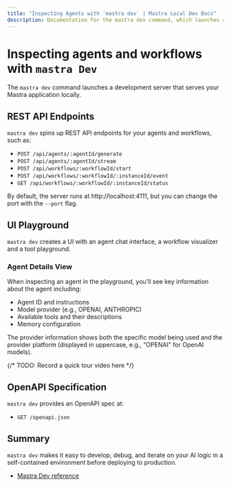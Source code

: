 ```yaml
---
title: "Inspecting Agents with `mastra dev` | Mastra Local Dev Docs"
description: Documentation for the mastra dev command, which launches a local development server for Mastra applications.
---
```


# Inspecting agents and workflows with `mastra Dev`

The `mastra dev` command launches a development server that serves your Mastra application locally. 

## REST API Endpoints

`mastra dev` spins up REST API endpoints for your agents and workflows, such as:

- `POST /api/agents/:agentId/generate`
- `POST /api/agents/:agentId/stream`
- `POST /api/workflows/:workflowId/start`
- `POST /api/workflows/:workflowId/:instanceId/event`
- `GET /api/workflows/:workflowId/:instanceId/status`

By default, the server runs at http://localhost:4111, but you can change the port with the `--port` flag.

## UI Playground

`mastra dev` creates a UI with an agent chat interface, a workflow visualizer and a tool playground.

### Agent Details View

When inspecting an agent in the playground, you'll see key information about the agent including:

- Agent ID and instructions
- Model provider (e.g., OPENAI, ANTHROPIC)
- Available tools and their descriptions
- Memory configuration

The provider information shows both the specific model being used and the provider platform (displayed in uppercase, e.g., "OPENAI" for OpenAI models).

{/* TODO: Record a quick tour video here */}

## OpenAPI Specification

`mastra dev` provides an OpenAPI spec at:
- `GET /openapi.json`

## Summary

`mastra dev` makes it easy to develop, debug, and iterate on your AI logic in a self-contained environment before deploying to production.

- [Mastra Dev reference](../reference/cli/dev.mdx)
